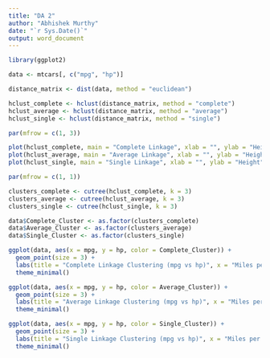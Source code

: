 ```yaml
---
title: "DA 2"
author: "Abhishek Murthy"
date: "`r Sys.Date()`"
output: word_document
---
```


```r
library(ggplot2)

data <- mtcars[, c("mpg", "hp")]

distance_matrix <- dist(data, method = "euclidean")

hclust_complete <- hclust(distance_matrix, method = "complete")
hclust_average <- hclust(distance_matrix, method = "average")
hclust_single <- hclust(distance_matrix, method = "single")

par(mfrow = c(1, 3))

plot(hclust_complete, main = "Complete Linkage", xlab = "", ylab = "Height", sub = "", labels = FALSE)
plot(hclust_average, main = "Average Linkage", xlab = "", ylab = "Height", sub = "", labels = FALSE)
plot(hclust_single, main = "Single Linkage", xlab = "", ylab = "Height", sub = "", labels = FALSE)

par(mfrow = c(1, 1))

clusters_complete <- cutree(hclust_complete, k = 3)
clusters_average <- cutree(hclust_average, k = 3)
clusters_single <- cutree(hclust_single, k = 3)

data$Complete_Cluster <- as.factor(clusters_complete)
data$Average_Cluster <- as.factor(clusters_average)
data$Single_Cluster <- as.factor(clusters_single)

ggplot(data, aes(x = mpg, y = hp, color = Complete_Cluster)) +
  geom_point(size = 3) +
  labs(title = "Complete Linkage Clustering (mpg vs hp)", x = "Miles per Gallon (mpg)", y = "Horsepower (hp)") +
  theme_minimal()

ggplot(data, aes(x = mpg, y = hp, color = Average_Cluster)) +
  geom_point(size = 3) +
  labs(title = "Average Linkage Clustering (mpg vs hp)", x = "Miles per Gallon (mpg)", y = "Horsepower (hp)") +
  theme_minimal()

ggplot(data, aes(x = mpg, y = hp, color = Single_Cluster)) +
  geom_point(size = 3) +
  labs(title = "Single Linkage Clustering (mpg vs hp)", x = "Miles per Gallon (mpg)", y = "Horsepower (hp)") +
  theme_minimal()
```